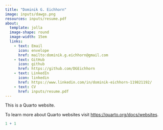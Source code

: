 ```yaml
---
title: "Dominik G. Eichhorn"
image: inputs/dawgs.png
resources: inputs/resume.pdf
about:
  template: jolla
  image-shape: round
  image-width: 15em
  links: 
    - text: Email
      icon: envelope
      href: mailto:dominik.g.eichhorn@gmail.com
    - text: GitHub
      icon: github
      href: https://github.com/DGEichhorn
    - text: LinkedIn
      icon: linkedin
      href: https://www.linkedin.com/in/dominik-eichhorn-119821192/
    - text: CV
      href: inputs/resume.pdf
---
```


This is a Quarto website.

To learn more about Quarto websites visit <https://quarto.org/docs/websites>.

```r
1 + 1
```
